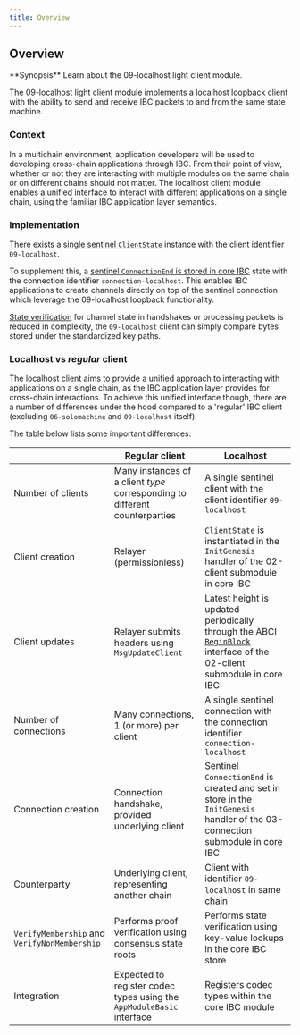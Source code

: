 ```yaml
---
title: Overview
---
```


## Overview

<Note>
**Synopsis**
Learn about the 09-localhost light client module.
</Note>

The 09-localhost light client module implements a localhost loopback client with the ability to send and receive IBC packets to and from the same state machine.

### Context

In a multichain environment, application developers will be used to developing cross-chain applications through IBC. From their point of view, whether or not they are interacting with multiple modules on the same chain or on different chains should not matter. The localhost client module enables a unified interface to interact with different applications on a single chain, using the familiar IBC application layer semantics.

### Implementation

There exists a [single sentinel `ClientState`](/docs/ibc/v7.8.x/light-clients/localhost/client-state) instance with the client identifier `09-localhost`.

To supplement this, a [sentinel `ConnectionEnd` is stored in core IBC](/docs/ibc/v7.8.x/light-clients/localhost/connection) state with the connection identifier `connection-localhost`. This enables IBC applications to create channels directly on top of the sentinel connection which leverage the 09-localhost loopback functionality.

[State verification](/docs/ibc/v7.8.x/light-clients/localhost/state-verification) for channel state in handshakes or processing packets is reduced in complexity, the `09-localhost` client can simply compare bytes stored under the standardized key paths.

### Localhost vs *regular* client

The localhost client aims to provide a unified approach to interacting with applications on a single chain, as the IBC application layer provides for cross-chain interactions. To achieve this unified interface though, there are a number of differences under the hood compared to a 'regular' IBC client (excluding `06-solomachine` and `09-localhost` itself).

The table below lists some important differences:

|                                              | Regular client                                                              | Localhost                                                                                                                                                                                      |
| -------------------------------------------- | --------------------------------------------------------------------------- | ---------------------------------------------------------------------------------------------------------------------------------------------------------------------------------------------- |
| Number of clients                            | Many instances of a client *type* corresponding to different counterparties | A single sentinel client with the client identifier `09-localhost`                                                                                                                             |
| Client creation                              | Relayer (permissionless)                                                    | `ClientState` is instantiated in the `InitGenesis` handler of the 02-client submodule in core IBC                                                                                              |
| Client updates                               | Relayer submits headers using `MsgUpdateClient`                             | Latest height is updated periodically through the ABCI [`BeginBlock`](https://docs.cosmos.network/v0.47/building-modules/beginblock-endblock) interface of the 02-client submodule in core IBC |
| Number of connections                        | Many connections, 1 (or more) per client                                    | A single sentinel connection with the connection identifier `connection-localhost`                                                                                                             |
| Connection creation                          | Connection handshake, provided underlying client                            | Sentinel `ConnectionEnd` is created and set in store in the `InitGenesis` handler of the 03-connection submodule in core IBC                                                                   |
| Counterparty                                 | Underlying client, representing another chain                               | Client with identifier `09-localhost` in same chain                                                                                                                                            |
| `VerifyMembership` and `VerifyNonMembership` | Performs proof verification using consensus state roots                     | Performs state verification using key-value lookups in the core IBC store                                                                                                                      |
| Integration                                  | Expected to register codec types using the `AppModuleBasic` interface       | Registers codec types within the core IBC module                                                                                                                                               |
